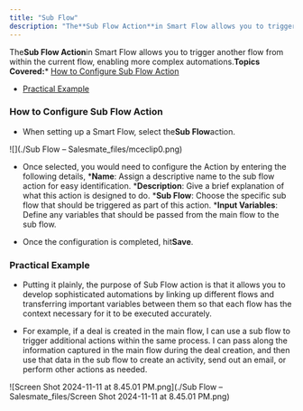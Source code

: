 ```yaml
---
title: "Sub Flow"
description: "The**Sub Flow Action**in Smart Flow allows you to trigger another flow from within the current flow, enabling more complex automations.**Topics Covere..."
---
```


The**Sub Flow Action**in Smart Flow allows you to trigger another flow from within the current flow, enabling more complex automations.**Topics Covered:***   [How to Configure Sub Flow Action](https://support.salesmate.io/hc/en-us/articles/38138439700761-Sub-Flow#h_01J91CABC2GZC5EDTSRV3VYWDK)

*   [Practical Example](https://support.salesmate.io/hc/en-us/articles/38138439700761-Sub-Flow#h_01JB8SQAMH5BJRN6DETMA751YT)


### How to Configure Sub Flow Action


*   When setting up a Smart Flow, select the**Sub Flow**action.

![](./Sub Flow – Salesmate_files/mceclip0.png)


*   Once selected, you would need to configure the Action by entering the following details,
    ***Name**: Assign a descriptive name to the sub flow action for easy identification.
    ***Description**: Give a brief explanation of what this action is designed to do.
    ***Sub Flow**: Choose the specific sub flow that should be triggered as part of this action.
    ***Input Variables**: Define any variables that should be passed from the main flow to the sub flow.

*   Once the configuration is completed, hit**Save**.


### Practical Example


*   Putting it plainly, the purpose of Sub Flow action is that it allows you to develop sophisticated automations by linking up different flows and transferring important variables between them so that each flow has the context necessary for it to be executed accurately.


*   For example, if a deal is created in the main flow, I can use a sub flow to trigger additional actions within the same process. I can pass along the information captured in the main flow during the deal creation, and then use that data in the sub flow to create an activity, send out an email, or perform other actions as needed.

![Screen Shot 2024-11-11 at 8.45.01 PM.png](./Sub Flow – Salesmate_files/Screen Shot 2024-11-11 at 8.45.01 PM.png)

